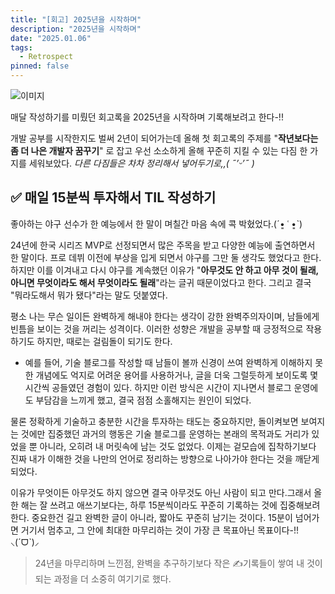 ```yaml
---
title: "[회고] 2025년을 시작하며"
description: "2025년을 시작하며"
date: "2025.01.06"
tags:
  - Retrospect
pinned: false
---
```


![이미지](/images/first-retrospect.jpg)

매달 작성하기를 미뤘던 회고록을 2025년을 시작하며 기록해보려고 한다-!!

개발 공부를 시작한지도 벌써 2년이 되어가는데 올해 첫 회고록의 주제를 "**작년보다는 좀 더 나은 개발자 꿈꾸기**" 로 잡고 우선 소소하게 올해 꾸준히 지킬 수 있는 다짐 한 가지를 세워보았다. _다른 다짐들은 차차 정리해서 넣어두기로,,( ˶’ᵕ’˶ )_

## ✅ 매일 15분씩 투자해서 TIL 작성하기

좋아하는 야구 선수가 한 예능에서 한 말이 며칠간 마음 속에 콕 박혔었다.(ˊ•͈ ˓ •͈ˋ)

24년에 한국 시리즈 MVP로 선정되면서 많은 주목을 받고 다양한 예능에 출연하면서 한 말이다. 프로 데뷔 이전에 부상을 입게 되면서 야구를 그만 둘 생각도 했었다고 한다. 하지만 이를 이겨내고 다시 야구를 계속했던 이유가 "**아무것도 안 하고 아무 것이 될래, 아니면 무엇이라도 해서 무엇이라도 될래**"라는 글귀 때문이었다고 한다. 그리고 결국 "뭐라도해서 뭐가 됐다"라는 말도 덧붙였다.

평소 나는 무슨 일이든 완벽하게 해내야 한다는 생각이 강한 완벽주의자이며, 남들에게 빈틈을 보이는 것을 꺼리는 성격이다. 이러한 성향은 개발을 공부할 때 긍정적으로 작용하기도 하지만, 때로는 걸림돌이 되기도 한다.

- 예를 들어, 기술 블로그를 작성할 때 남들이 볼까 신경이 쓰여 완벽하게 이해하지 못한 개념에도 억지로 어려운 용어를 사용하거나, 글을 더욱 그럴듯하게 보이도록 몇 시간씩 공들였던 경험이 있다. 하지만 이런 방식은 시간이 지나면서 블로그 운영에도 부담감을 느끼게 했고, 결국 점점 소홀해지는 원인이 되었다.

물론 정확하게 기술하고 충분한 시간을 투자하는 태도는 중요하지만, 돌이켜보면 보여지는 것에만 집중했던 과거의 행동은 기술 블로그를 운영하는 본래의 목적과도 거리가 있었을 뿐 아니라, 오히려 내 머릿속에 남는 것도 없었다. 이제는 겉모습에 집착하기보다 진짜 내가 이해한 것을 나만의 언어로 정리하는 방향으로 나아가야 한다는 것을 깨닫게 되었다.

이유가 무엇이든 아무것도 하지 않으면 결국 아무것도 아닌 사람이 되고 만다.그래서 올 한 해는 잘 쓰려고 애쓰기보다는, 하루 15분씩이라도 꾸준히 기록하는 것에 집중해보려 한다. 중요한건 길고 완벽한 글이 아니라, 짧아도 꾸준히 남기는 것이다. 15분이 넘어가면 거기서 멈추고, 그 안에 최대한 마무리하는 것이 가장 큰 목표아닌 목표이다-!! ⸜(ˊᗜˋ)⸝

> 24년을 마무리하며 느낀점, 완벽을 추구하기보다 작은 ✍️기록들이 쌓여 내 것이 되는 과정을 더 소중히 여기기로 했다.
